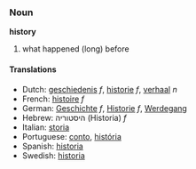 ===Noun===
'''history'''

# what happened (long) before

====Translations====
*Dutch: [[geschiedenis]] ''f'', [[historie]] ''f'', [[verhaal]] ''n''
*French: [[histoire]] ''f''
*German: [[Geschichte]] ''f'', [[Historie]] ''f'', [[Werdegang]]
*Hebrew: היסטוריה (Historia) ''f''
*Italian: [[storia]]
*Portuguese: [[conto]], [[história]]
*Spanish: [[historia]]
*Swedish: [[historia]]